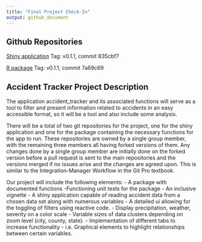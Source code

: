 ```yaml
---
title: "Final Project Check-In"
output: github_document
---
```



## Github Repositories

[Shiny application](https://github.com/ahvickers/accident_shiny_project)
Tag: v0.1.1, commit 835cbf7

[R package](https://github.com/ahvickers/accidenttracker)
Tag: v0.1.1, commit 7a69c69

## Accident Tracker Project Description

The application accident_tracker and its associated functions will serve as a tool to filter and present information related to accidents in an easy accessible format, so it will be a tool and also include some analysis.

There will be a total of two git repositories for the project, one for the shiny application and one for the package containing the necessary functions for the app to run. These repositories are owned by a single group member, with the remaining three members all having forked versions of them. Any changes done by a single group member are initially done on the forked version before a pull request is sent to the main repositories and the versions merged if no issues arise and the changes are agreed upon. This is similar to the Integration-Manager Workflow in the Git Pro textbook.

Our project will include the following elements:
- A package with documented functions
    -Functioning unit tests for the package
- An inclusive vignette
- A shiny application capable of reading accident data from a chosen data set along with numerous variables
- A detailed ui allowing for the toggling of filters using reactive code.
  - Display precipitation, weather, severity on a color scale
  - Variable sizes of data clusters depending on zoom level (city, county, state).
- Implementation of different tabs to increase functionality
  - i.e. Graphical elements to highlight relationships between certain variables.


